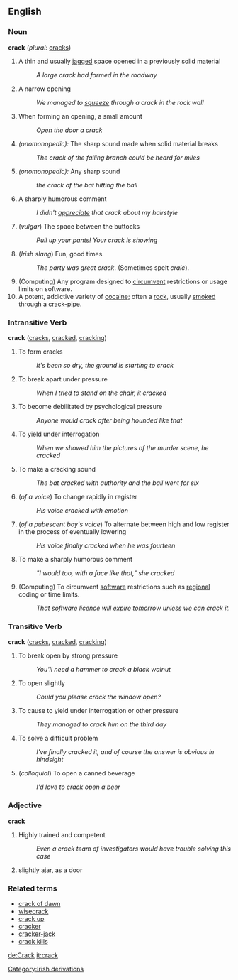 == English ==

=== Noun ===
'''crack'''  (''plural:'' [[cracks]])
# A thin and usually [[jagged]] space opened in a previously solid material
#: ''A large crack had formed in the roadway''
# A narrow opening
#: ''We managed to [[squeeze]] through a crack in the rock wall''
# When forming an opening, a small amount
#: ''Open the door a crack''
#''(onomonopedic):''  The sharp sound made when solid material breaks
#: ''The crack of the falling branch could be heard for miles''
#''(onomonopedic):'' Any sharp sound
#: ''the crack of the bat hitting the ball''
# A sharply humorous comment
#: ''I didn't [[appreciate]] that crack about my hairstyle''
# (''vulgar'') The space between the buttocks
#: ''Pull up your pants! Your crack is showing''
# (''Irish slang'') Fun, good times.
#:''The party was great crack''. (Sometimes spelt ''craic'').
# (Computing) Any program designed to [[circumvent]] restrictions or usage limits on software.
# A potent, addictive variety of [[cocaine]]; often a [[rock]], usually [[smoked]] through a [[crack-pipe]].

=== Intransitive Verb ===
'''crack'''   ([[cracks]], [[cracked]], [[cracking]])
# To form cracks
#: ''It's been so dry, the ground is starting to crack''
# To break apart under pressure
#: ''When I tried to stand on the chair, it cracked''
# To become debilitated by psychological pressure
#: ''Anyone would crack after being hounded like that''
# To yield under interrogation
#: ''When we showed him the pictures of the murder scene, he cracked''
# To make a cracking sound
#: ''The bat cracked with authority and the ball went for six''
# (''of a voice'') To change rapidly in register
#: ''His voice cracked with emotion''
# (''of a pubescent boy's voice'') To alternate between high and low register in the process of eventually lowering
#: ''His voice finally cracked when he was fourteen''
# To make a sharply humorous comment
#: ''"I would too, with a face like that," she cracked''
# (Computing) To circumvent [[software]] restrictions such as [[regional]] coding or time limits.
#: ''That software licence will expire tomorrow unless we can crack it.''

=== Transitive Verb ===
'''crack'''   ([[cracks]], [[cracked]], [[cracking]])
# To break open by strong pressure
#: ''You'll need a hammer to crack a black walnut''
# To open slightly
#: ''Could you please crack the window open?''
# To cause to yield under interrogation or other pressure
#: ''They managed to crack him on the third day''
# To solve a difficult problem
#: ''I've finally cracked it, and of course the answer is obvious in hindsight''
# (''colloquial'') To open a canned beverage
#: ''I'd love to crack open a beer''

===Adjective===
'''crack'''  
# Highly trained and competent
#: ''Even a crack team of investigators would have trouble solving this case''
# slightly ajar, as a door

===Related terms===
*[[crack of dawn]]
*[[wisecrack]]
*[[crack up]]
*[[cracker]]
*[[cracker-jack]]<!--varients: [[cracker jack]], [[Cracker Jack]](tm)-->
*[[crack kills]]<!--pl, historic anti-drug phrase in US.  +Bart Simpson-->

[[de:Crack]]
[[it:crack]]
[[Category:Irish derivations]]